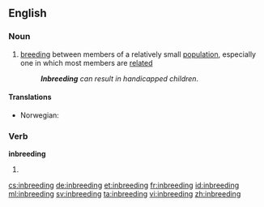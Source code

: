 ==English==

===Noun===
{{wikipedia}}
{{en-noun|-}}

# {{biology}} [[breeding]] between members of a relatively small [[population]], especially one in which most members are [[related]]
#: '''''Inbreeding''' can result in handicapped children''.

====Translations====
{{trans-top|breeding between family members}}
* Norwegian: {{t+|no|innavl|m}}
{{trans-mid}}
{{trans-bottom}}

===Verb===
'''inbreeding'''

# {{present participle of|inbreed}}

[[cs:inbreeding]]
[[de:inbreeding]]
[[et:inbreeding]]
[[fr:inbreeding]]
[[id:inbreeding]]
[[ml:inbreeding]]
[[sv:inbreeding]]
[[ta:inbreeding]]
[[vi:inbreeding]]
[[zh:inbreeding]]